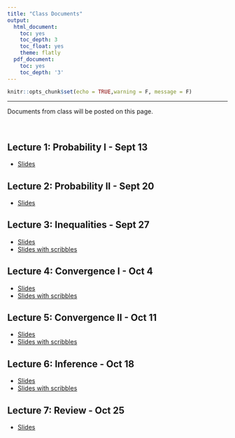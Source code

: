```yaml
---
title: "Class Documents"
output:
  html_document:
    toc: yes
    toc_depth: 3
    toc_float: yes
    theme: flatly
  pdf_document:
    toc: yes
    toc_depth: '3'
---
```


```r
knitr::opts_chunk$set(echo = TRUE,warning = F, message = F)
```

******

Documents from class will be posted on this page.

<br>

## Lecture 1: Probability I - Sept 13

* [Slides](https://drive.google.com/drive/folders/1EXH7iZxBAoVQnpVqGBOuGq4p8KofktHw?usp=sharing)

## Lecture 2: Probability II - Sept 20

* [Slides](https://drive.google.com/file/d/1dmiKqummqNJKTiBNJ0GhVDFANFeV4KW_/view?usp=sharing)

## Lecture 3: Inequalities - Sept 27

* [Slides](https://drive.google.com/file/d/1wXvpilkm2zRUCIINMrCaEgNoCPf40TSn/view?usp=sharing)
* [Slides with scribbles](https://drive.google.com/file/d/1xXI421hTVcBkNcMWr4qpLH9QhfF1HKX8/view?usp=sharing)


## Lecture 4: Convergence I - Oct 4

* [Slides](https://drive.google.com/file/d/1VL-Yz4Z4PYoouulj4qTuVFujKjvUbckZ/view?usp=sharing)
* [Slides with scribbles](https://drive.google.com/file/d/1mBQZ6wZk5khfRlnb3yZKViZzjODbGNqk/view?usp=sharing)

## Lecture 5: Convergence II - Oct 11

* [Slides](https://drive.google.com/file/d/1OPtj8IbV3ncHBicHKAjQf_w2fMK7bQSg/view?usp=sharing)
* [Slides with scribbles](https://drive.google.com/file/d/14Sf8GYSIJ3gmua-qKu_pLrmwHpaAQNUo/view?usp=sharing)


## Lecture 6: Inference - Oct 18

* [Slides](https://drive.google.com/file/d/1fF3CCUc_vUSCzgZltRsVcjsXfiSNsTxk/view?usp=sharing)
* [Slides with scribbles](https://drive.google.com/file/d/1PrIdNUaPlK062CxmB5Z8wmo4FEM1LkF-/view?usp=sharing)

## Lecture 7: Review - Oct 25

* [Slides](https://drive.google.com/file/d/15rwV2XO3j6oNFN1HTr9fW8NVS-vObpAS/view?usp=sharing)
